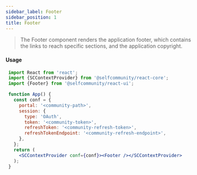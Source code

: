 ```yaml
---
sidebar_label: Footer
sidebar_position: 1
title: Footer
---
```


> The Footer component renders the application footer, which contains the links to reach specific sections, and the application copyright.



<Logged><Footer/></Logged>


#### Usage

```jsx
 import React from 'react';
 import {SCContextProvider} from '@selfcommunity/react-core';
 import {Footer} from '@selfcommunity/react-ui';

 function App() {
   const conf = {
     portal: '<community-path>',
     session: {
       type: 'OAuth',
       token: '<community-token>',
       refreshToken: '<community-refresh-token>',
       refreshTokenEndpoint: '<community-refresh-endpoint>',
     },
   };
   return (
     <SCContextProvider conf={conf}><Footer /></SCContextProvider>
   );
 }
```